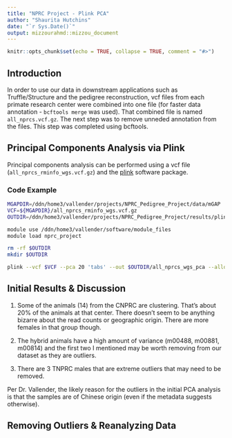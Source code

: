 ```yaml
---
title: "NPRC Project - Plink PCA"
author: "Shaurita Hutchins"
date: "`r Sys.Date()`"
output: mizzourahmd::mizzou_document
---
```


```r
knitr::opts_chunk$set(echo = TRUE, collapse = TRUE, comment = "#>")
```


## Introduction

In order to use our data in downstream applications such as Truffle/Structure and the pedigree reconstruction, vcf files from each primate research center were combined into one file (for faster data annotation - `bcftools merge` was used). That combined file is named `all_nprcs.vcf.gz`. The next step was to remove unneded annotation from the files. This step was completed using bcftools.

## Principal Components Analysis via Plink

Principal components analysis can be performed using a vcf file (`all_nprcs_rminfo_wgs.vcf.gz`) and the [plink]() software package.

### Code Example

```bash
MGAPDIR=/ddn/home3/vallender/projects/NPRC_Pedigree_Project/data/mGAP
VCF=${MGAPDIR}/all_nprcs_rminfo_wgs.vcf.gz
OUTDIR=/ddn/home3/vallender/projects/NPRC_Pedigree_Project/results/plink_pca

module use /ddn/home3/vallender/software/module_files
module load nprc_project

rm -rf $OUTDIR
mkdir $OUTDIR

plink --vcf $VCF --pca 20 'tabs' --out $OUTDIR/all_nprcs_wgs_pca --allow-extra-chr
```

## Initial Results & Discussion

1. Some of the animals (14) from the CNPRC are clustering. That’s about 20% of the animals at that center. There doesn’t seem to be anything bizarre about the read counts or geographic origin. There are more females in that group though. 

2. The hybrid animals have a high amount of variance (m00488, m00881, m00814) and the first two I mentioned may be worth removing from our dataset as they are outliers.

3.	There are 3 TNPRC males that are extreme outliers that may need to be removed.

Per Dr. Vallender, the likely reason for the outliers in the initial PCA analysis is that the samples are of Chinese origin (even if the metadata suggests otherwise).

## Removing Outliers & Reanalyzing Data




